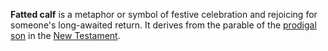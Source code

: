 
'''Fatted calf''' is a metaphor or symbol of festive celebration and rejoicing for someone's long-awaited return. It derives from the parable of the [[prodigal son]] in the [[New Testament]].